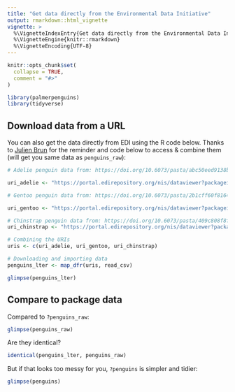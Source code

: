 ```yaml
---
title: "Get data directly from the Environmental Data Initiative"
output: rmarkdown::html_vignette
vignette: >
  %\VignetteIndexEntry{Get data directly from the Environmental Data Initiative}
  %\VignetteEngine{knitr::rmarkdown}
  %\VignetteEncoding{UTF-8}
---
```


```r
knitr::opts_chunk$set(
  collapse = TRUE,
  comment = "#>"
)
```

```r
library(palmerpenguins)
library(tidyverse)
```

## Download data from a URL

You can also get the data directly from EDI using the R code below. Thanks to [Julien Brun](http://brunj7.github.io/about/ ) for the reminder and code below to access & combine them (will get you same data as `penguins_raw`):  

```r
# Adelie penguin data from: https://doi.org/10.6073/pasta/abc50eed9138b75f54eaada0841b9b86

uri_adelie <- "https://portal.edirepository.org/nis/dataviewer?packageid=knb-lter-pal.219.3&entityid=002f3893385f710df69eeebe893144ff"

# Gentoo penguin data from: https://doi.org/10.6073/pasta/2b1cff60f81640f182433d23e68541ce

uri_gentoo <- "https://portal.edirepository.org/nis/dataviewer?packageid=knb-lter-pal.220.3&entityid=e03b43c924f226486f2f0ab6709d2381"

# Chinstrap penguin data from: https://doi.org/10.6073/pasta/409c808f8fc9899d02401bdb04580af7
uri_chinstrap <- "https://portal.edirepository.org/nis/dataviewer?packageid=knb-lter-pal.221.2&entityid=fe853aa8f7a59aa84cdd3197619ef462"

# Combining the URIs
uris <- c(uri_adelie, uri_gentoo, uri_chinstrap)

# Downloading and importing data
penguins_lter <- map_dfr(uris, read_csv)
```

```r
glimpse(penguins_lter)
```

## Compare to package data

Compared to `?penguins_raw`:

```r
glimpse(penguins_raw)
```

Are they identical?

```r
identical(penguins_lter, penguins_raw)
```

But if that looks too messy for you, `?penguins` is simpler and tidier:

```r
glimpse(penguins)
```


